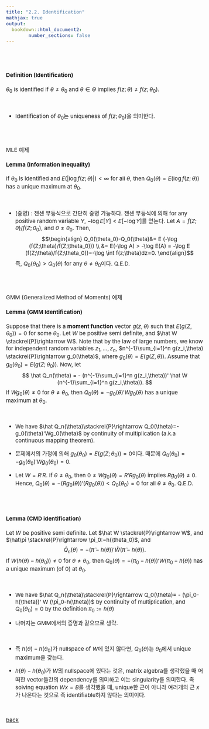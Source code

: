 ```yaml
---
title: "2.2. Identification"
mathjax: true
output: 
  bookdown::html_document2:
        number_sections: false
---
```

<style type="text/css">

body, td {
   font-size: 15px;
}
pre {
  font-size: 15px
}
</style>

<br>
<br>

#### Definition (Identification)
$\theta_0$ is identified if $\theta\ne \theta_0$ and $\theta\in \Theta$ implies $f(z;\theta)\ne f(z;\theta_0)$.

<br>

 - Identification of $\theta_0$는 uniqueness of $f(z;\theta_0)$을 의미한다. 
 
<br>
<br>

MLE 예제

#### Lemma (Information Inequality)
If $\theta_0$ is identified  and $E(|\log f(z;\theta)|)<\infty$ for all $\theta$, then $Q_0(\theta)=E(\log f(z;\theta))$ has a unique maximum at $\theta_0$. 

<br>

  - (증명) : 젠센 부등식으로 간단히 증명 가능하다. 젠센 부등식에 의해 for any positive random variable $Y$, $-\log E[Y]<E[-\log Y]$를 얻는다. Let $A=f(Z;\theta)/f(Z;\theta_0)$, and $\theta\ne\theta_0$. Then, 
  $$\begin{align}
  Q_0(\theta_0)-Q_0(\theta)&= E (-\log (f(Z;\theta)/f(Z;\theta_0))) \\
  &= E(-\log A) > -\log E(A) = -\log E (f(Z;\theta)/f(Z;\theta_0))=-\log \int f(z;\theta)dz=0.
  \end{align}$$
  즉, $Q_0(\theta_0)>Q_0(\theta)$ for any $\theta\ne\theta_0$이다. Q.E.D.


<br>
<br>


GMM (Generalized Method of Moments) 예제

#### Lemma (GMM Identification)
Suppose that there is a **moment function** vector $g(z,\theta)$ such that $E(g(Z,\theta_0))=0$ for some $\theta_0$. Let $W$ be positive semi definite, and $\hat W \stackrel{P}\rightarrow W$. Note that by the law of large numbers, we know for independent random variables $z_1,\ldots,z_n$, $n^{-1}\sum_{i=1}^n g(z_i,\theta) \stackrel{P}\rightarrow g_0(\theta)$, where $g_0(\theta) =E(g(Z,\theta))$. Assume that $g_0(\theta_0)=E(g(Z;\theta_0))$. Now, let 
$$
\hat Q_n(\theta) = - (n^{-1}\sum_{i=1}^n g(z_i,\theta))' \hat W  (n^{-1}\sum_{i=1}^n g(z_i,\theta)). 
$$
If $W g_0(\theta)\ne 0$ for $\theta\ne \theta_0$, then $Q_0(\theta)=-g_0(\theta)'Wg_0(\theta)$ has a unique maximum at $\theta_0$. 

<br>

  - We have $\hat Q_n(\theta)\stackrel{P}\rightarrow Q_0(\theta)=-g_0(\theta)'Wg_0(\theta)$ by continuity of multiplication (a.k.a continuous mapping theorem). 
  
  - 문제에서의 가정에 의해 $g_0(\theta_0)=E(g(Z;\theta_0))=0$이다. 때문에 $Q_0(\theta_0)=-g_0(\theta_0)'Wg_0(\theta_0)=0$.
  
  - Let $W=R'R$. If $\theta\ne \theta_0$, then $0\ne Wg_0(\theta)=R'R g_0(\theta)$ implies $R g_0(\theta)\ne 0$. Hence, $Q_0(\theta)=-(R g_0(\theta))'(R g_0(\theta))<Q_0(\theta_0)=0$ for all $\theta\ne\theta_0$. Q.E.D.

<br>
<br>

#### Lemma (CMD identification)
Let $W$ be positive semi definite. Let $\hat W \stackrel{P}\rightarrow W$, and $\hat\pi \stackrel{P}\rightarrow \pi_0:=h(\theta_0)$, and
$$
\hat Q_n(\theta) = - (\hat\pi-h(\theta))' \hat W  (\hat\pi-h(\theta)).
$$
If $W (h(\theta)-h(\theta_0))\ne 0$ for $\theta\ne \theta_0$, then $Q_0(\theta)= - (\pi_0-h(\theta))' W  (\pi_0-h(\theta))$ has a unique maximum (of 0) at $\theta_0$. 

<br>

  - We have $\hat Q_n(\theta)\stackrel{P}\rightarrow Q_0(\theta)= - (\pi_0-h(\theta))' W  (\pi_0-h(\theta))$ by continuity of multiplication, and $Q_0(\theta_0)=0$ by the definition $\pi_0:=h(\theta)$

  - 나머지는 GMM에서의 증명과 같으므로 생략. 
  
<br>

   - 즉 $h(\theta)-h(\theta_0)$가 nullspace of $W$에 있지 않다면, $Q_0(\theta)$는 $\theta_0$에서 unique maximum을 갖는다.     
   
   - $h(\theta)-h(\theta_0)$가 $W$의 nullspace에 있다는 것은, matrix algebra를 생각했을 때 어떠한 vector들간의 dependency를 의미하고 이는 singularity를 의미한다. 즉 solving equation $Wx=B$를 생각했을 때, unique한 근이 아니라 여러개의 근 $x$가 나온다는 것으로 즉 identifiable하지 않다는 의미이다.
   
<br>

[back](../lse.html)